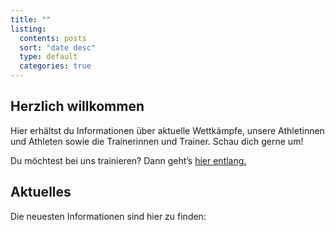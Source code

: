 ```yaml
---
title: ""
listing:
  contents: posts
  sort: "date desc"
  type: default
  categories: true
---
```


## Herzlich willkommen

Hier erhältst du Informationen über aktuelle Wettkämpfe, unsere Athletinnen und Athleten sowie die Trainerinnen und Trainer. Schau dich gerne um!

Du möchtest bei uns trainieren? Dann geht's [hier entlang.](mitglied.qmd)

## Aktuelles

Die neuesten Informationen sind hier zu finden:
